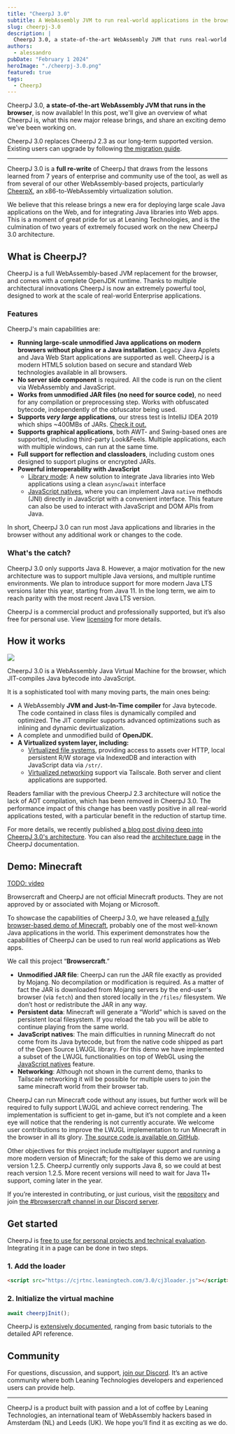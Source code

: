 ```yaml
---
title: "CheerpJ 3.0"
subtitle: A WebAssembly JVM to run real-world applications in the browser
slug: cheerpj-3.0
description: |
  CheerpJ 3.0, a state-of-the-art WebAssembly JVM that runs real-world Java applications in the browser, is now available.
authors:
  - alessandro
pubDate: "February 1 2024"
heroImage: "./cheerpj-3.0.png"
featured: true
tags:
  - CheerpJ
---
```



CheerpJ 3.0, **a state-of-the-art WebAssembly JVM that runs in the browser**, is
now available! In this post, we'll give an
overview of what CheerpJ is, what this new major release brings, and share an
exciting demo we've been working on.

<div class="flex items-center gap-2 flex-wrap">
  <LinkButton
    type="primary"
    href="/cheerpj3/getting-started"
    label="Get started with CheerpJ"
    iconRight="mi:arrow-right"
  />

  <LinkButton
    type="discord"
    href={DISCORD_URL}
    iconLeft="fa-brands:discord"
    label="Join the Discord server"
  />
</div>

CheerpJ 3.0 replaces CheerpJ 2.3 as our long-term supported version. Existing users can upgrade by following [the migration guide](/cheerpj3/migrating-from-cheerpj2).

---

CheerpJ 3.0 is a **full re-write** of CheerpJ that draws from the lessons learned from 7 years of enterprise and community use of the tool, as well as from several of our other WebAssembly-based projects, particularly [CheerpX](/cheerpx), an x86-to-WebAssembly virtualization solution.

We believe that this release brings a new era for deploying large scale Java applications on the Web, and for integrating Java libraries into Web apps. This is a moment of great pride for us at Leaning Technologies, and is the culmination of two years of extremely focused work on the new CheerpJ 3.0 architecture.

## What is CheerpJ?

CheerpJ is a full WebAssembly-based JVM replacement for the browser, and comes with a complete OpenJDK runtime. Thanks to multiple architectural innovations CheerpJ is now an extremely powerful tool, designed to work at the scale of real-world Enterprise applications.

### Features

CheerpJ's main capabilities are:

- **Running large-scale unmodified Java applications on modern browsers without plugins or a Java installation**. Legacy Java Applets and Java Web Start applications are supported as well. CheerpJ is a modern HTML5 solution based on secure and standard Web technologies available in all browsers.
- **No server side component** is required. All the code is run on the client via WebAssembly and JavaScript.
- **Works from unmodified JAR files (no need for source code)**, no need for any compilation or preprocessing step. Works with obfuscated bytecode, independently of the obfuscator being used.
- **Supports _very large_ applications**, our stress test is IntelliJ IDEA 2019 which ships ~400MBs of JARs. [Check it out.](https://twitter.com/alexpignotti/status/1729915428258926713)
- **Supports graphical applications**, both AWT- and Swing-based ones are supported, including third-party Look&Feels. Multiple applications, each with multiple windows, can run at the same time.
- **Full support for reflection and classloaders**, including custom ones designed to support plugins or encrypted JARs.
- **Powerful interoperability with JavaScript**
  - [Library mode](/cheerpj3/guides/library-mode): A new solution to integrate Java libraries into Web applications using a clean `async`/`await` interface
  - [JavaScript natives](/cheerpj3/guides/Implementing-Java-native-methods-in-JavaScript), where you can implement Java `native` methods (JNI) directly in JavaScript with a convenient interface. This feature can also be used to interact with JavaScript and DOM APIs from Java.

In short, CheerpJ 3.0 can run most Java applications and libraries in the browser without any additional work or changes to the code.

### What's the catch?

CheerpJ 3.0 only supports Java 8. However, a major motivation for the new architecture was to support multiple Java versions, and multiple runtime environments. We plan to introduce support for more modern Java LTS versions later this year, starting from Java 11. In the long term, we aim to reach parity with the most recent Java LTS version.

CheerpJ is a commercial product and professionally supported, but it’s also free for personal use. View [licensing](/cheerpj3/licensing) for more details.

## How it works

![](./cheerpj-3-deep-dive-arch.png)

CheerpJ 3.0 is a WebAssembly Java Virtual Machine for the browser, which JIT-compiles Java bytecode into JavaScript.

It is a sophisticated tool with many moving parts, the main ones being:

- A WebAssembly **JVM and Just-In-Time compiler** for Java bytecode. The code contained in class files is dynamically compiled and optimized. The JIT compiler supports advanced optimizations such as inlining and dynamic devirtualization.
- A complete and unmodified build of **OpenJDK.**
- **A Virtualized system layer, including:**
  - [Virtualized file systems](/cheerpj3/File-System-support), providing access to assets over HTTP, local persistent R/W storage via IndexedDB and interaction with JavaScript data via `/str/`.
  - [Virtualized networking](/cheerpj3/guides/Networking) support via Tailscale. Both server and client applications are supported.

Readers familiar with the previous CheerpJ 2.3 architecture will notice the lack of AOT compilation, which has been removed in CheerpJ 3.0. The performance impact of this change has been vastly positive in all real-world applications tested, with a particular benefit in the reduction of startup time.

For more details, we recently published [a blog post diving deep into CheerpJ 3.0's architecture](/blog/cheerpj-3-deep-dive). You can also read the [architecture page](/cheerpj3/explanation/architecture) in the CheerpJ documentation.

## Demo: Minecraft

[TODO: video](https://browsercraft.cheerpj.com)

<div class="text-sm text-stone-500">
	Browsercraft and CheerpJ are not official Minecraft products. They are not
	approved by or associated with Mojang or Microsoft.
</div>

To showcase the capabilities of CheerpJ 3.0, we have released [a fully browser-based demo of Minecraft](https://browsercraft.cheerpj.com), probably one of the most well-known Java applications in the world. This experiment demonstrates how the capabilities of CheerpJ can be used to run real world applications as Web apps.

We call this project “**Browsercraft**.”

- **Unmodified JAR file**: CheerpJ can run the JAR file exactly as provided by Mojang. No decompilation or modification is required. As a matter of fact the JAR is downloaded from Mojang servers by the end-user's browser (via `fetch`) and then stored locally in the `/files/` filesystem. We don’t host or redistribute the JAR in any way.
- **Persistent data**: Minecraft will generate a “World” which is saved on the persistent local filesystem. If you reload the tab you will be able to continue playing from the same world.
- **JavaScript natives**: The main difficulties in running Minecraft do not come from its Java bytecode, but from the native code shipped as part of the Open Source LWJGL library. For this demo we have implemented a subset of the LWJGL functionalities on top of WebGL using the [JavaScript natives](/cheerpj3/guides/Implementing-Java-native-methods-in-JavaScript) feature.
- **Networking**: Although not shown in the current demo, thanks to Tailscale networking it will be possible for multiple users to join the same minecraft world from their browser tab.

CheerpJ can run Minecraft code without any issues, but further work will be required to fully support LWJGL and achieve correct rendering. The implementation is sufficient to get in-game, but it’s not complete and a keen eye will notice that the rendering is not currently accurate. We welcome user contributions to improve the LWJGL implementation to run Minecraft in the browser in all its glory. [The source code is available on GitHub](https://github.com/leaningtech/browsercraft).

Other objectives for this project include multiplayer support and running a more modern version of Minecraft; for the sake of this demo we are using version 1.2.5. CheerpJ currently only supports Java 8, so we could at best reach version 1.2.5. More recent versions will need to wait for Java 11+ support, coming later in the year.

If you’re interested in contributing, or just curious, visit the [repository](https://github.com/leaningtech/browsercraft) and join [the #browsercraft channel in our Discord server](https://discord.gg/ZgY9tDAwxw).

## Get started

CheerpJ is [free to use for personal projects and technical evaluation](/cheerpj3/licensing). Integrating it in a page can be done in two steps.

### 1. Add the loader

```html
<script src="https://cjrtnc.leaningtech.com/3.0/cj3loader.js"></script>
```

### 2. Initialize the virtual machine

```js
await cheerpjInit();
```

CheerpJ is [extensively documented](/cheerpj3), ranging from basic tutorials to the detailed API reference.

<LinkButton
	type="primary"
	href="/cheerpj3/getting-started"
	label="Get started"
	iconRight="mi:arrow-right"
/>

<LinkButton
	type="secondary"
	href="/cheerpj3/migrating-from-cheerpj2"
	label="Migration guide"
/>

## Community

For questions, discussion, and support, [join our Discord](https://discord.gg/3KwTYvVDZR). It’s an active community where both Leaning Technologies developers and experienced users can provide help.

---

CheerpJ is a product built with passion and a lot of coffee by Leaning Technologies, an international team of WebAssembly hackers based in Amsterdam (NL) and Leeds (UK). We hope you’ll find it as exciting as we do.
